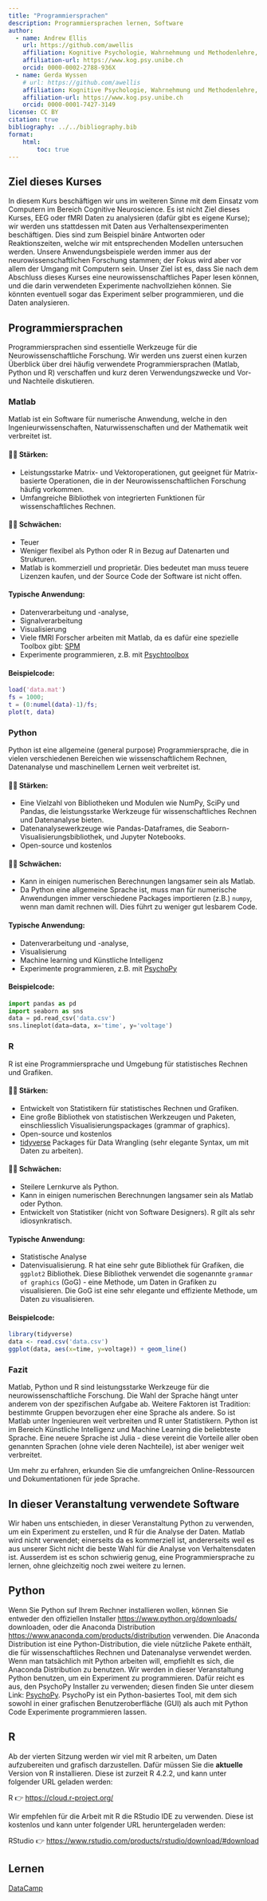 ```yaml
---
title: "Programmiersprachen"
description: Programmiersprachen lernen, Software
author:
  - name: Andrew Ellis
    url: https://github.com/awellis
    affiliation: Kognitive Psychologie, Wahrnehmung und Methodenlehre, Universität Bern 
    affiliation-url: https://www.kog.psy.unibe.ch
    orcid: 0000-0002-2788-936X
  - name: Gerda Wyssen
    # url: https://github.com/awellis
    affiliation: Kognitive Psychologie, Wahrnehmung und Methodenlehre, Universität Bern 
    affiliation-url: https://www.kog.psy.unibe.ch
    orcid: 0000-0001-7427-3149
license: CC BY
citation: true
bibliography: ../../bibliography.bib
format:
    html:
        toc: true
---
```


## Ziel dieses Kurses

In diesem Kurs beschäftigen wir uns im weiteren Sinne mit dem Einsatz vom Computern im Bereich Cognitive Neuroscience. Es ist nicht Ziel dieses Kurses, EEG oder fMRI Daten zu analysieren (dafür gibt es eigene Kurse); wir werden uns stattdessen mit Daten aus Verhaltensexperimenten beschäftigen. Dies sind zum Beispiel binäre Antworten oder Reaktionszeiten, welche wir mit entsprechenden Modellen untersuchen werden. Unsere Anwendungsbeispiele werden immer aus der neurowissenschaftlichen Forschung stammen; der Fokus wird aber vor allem der Umgang mit Computern sein. Unser Ziel ist es, dass Sie nach dem Abschluss dieses Kurses eine neurowissenschaftliches Paper lesen können, und die darin verwendeten Experimente nachvollziehen können. Sie könnten eventuell sogar das Experiment selber programmieren, und die Daten analysieren.

## Programmiersprachen

Programmiersprachen sind essentielle Werkzeuge für die Neurowissenschaftliche Forschung. Wir werden uns zuerst einen kurzen Überblick über drei häufig verwendete Programmiersprachen (Matlab, Python und R) verschaffen und kurz deren Verwendungszwecke und Vor- und Nachteile diskutieren.





### Matlab
Matlab ist ein Software für numerische Anwendung, welche in den Ingenieurwissenschaften, Naturwissenschaften und der Mathematik weit verbreitet ist.

#### 👍🏼 Stärken:
- Leistungsstarke Matrix- und Vektoroperationen, gut geeignet für Matrix-basierte Operationen, die in der Neurowissenschaftlichen Forschung häufig vorkommen.
- Umfangreiche Bibliothek von integrierten Funktionen für wissenschaftliches Rechnen.

#### 👎🏼 Schwächen:
- Teuer
- Weniger flexibel als Python oder R in Bezug auf Datenarten und Strukturen.
- Matlab is kommerziell und proprietär. Dies bedeutet man muss teuere Lizenzen kaufen, und der Source Code der Software ist nicht offen.

#### Typische Anwendung:
 - Datenverarbeitung und -analyse, 
 - Signalverarbeitung
 - Visualisierung 
 - Viele fMRI Forscher arbeiten mit Matlab, da es dafür eine spezielle  Toolbox gibt: [SPM](https://www.fil.ion.ucl.ac.uk/spm/software/spm12/)
 - Experimente programmieren, z.B. mit [Psychtoolbox](http://psychtoolbox.org/)



#### Beispielcode:

```matlab
load('data.mat')
fs = 1000;
t = (0:numel(data)-1)/fs;
plot(t, data)
```



### Python
Python ist eine allgemeine (general purpose) Programmiersprache, die in vielen verschiedenen Bereichen wie wissenschaftlichem Rechnen, Datenanalyse und maschinellem Lernen weit verbreitet ist.

#### 👍🏼 Stärken:
- Eine Vielzahl von Bibliotheken und Modulen wie NumPy, SciPy und Pandas, die leistungsstarke Werkzeuge für wissenschaftliches Rechnen und Datenanalyse bieten.
- Datenanalysewerkzeuge wie Pandas-Dataframes, die Seaborn-Visualisierungsbibliothek, und Jupyter Notebooks.
- Open-source und kostenlos

#### 👎🏼 Schwächen:
- Kann in einigen numerischen Berechnungen langsamer sein als Matlab.
- Da Python eine allgemeine Sprache ist, muss man für numerische Anwendungen immer verschiedene Packages importieren (z.B.) `numpy`, wenn man damit rechnen will. Dies führt zu weniger gut lesbarem Code.

#### Typische Anwendung:
- Datenverarbeitung und -analyse, 
- Visualisierung
- Machine learning und Künstliche Intelligenz
- Experimente programmieren, z.B. mit [PsychoPy](https://www.psychopy.org/)

#### Beispielcode:

```python
import pandas as pd
import seaborn as sns
data = pd.read_csv('data.csv')
sns.lineplot(data=data, x='time', y='voltage')
```


### R
R ist eine Programmiersprache und Umgebung für statistisches Rechnen und Grafiken.

#### 👍🏼 Stärken:
- Entwickelt von Statistikern für statistisches Rechnen und Grafiken.
- Eine große Bibliothek von statistischen Werkzeugen und Paketen, einschliesslich Visualisierungspackages (grammar of graphics).
- Open-source und kostenlos
- [tidyverse](https://www.tidyverse.org/) Packages für Data Wrangling (sehr elegante Syntax, um mit Daten zu arbeiten).

#### 👎🏼 Schwächen:
- Steilere Lernkurve als Python.
- Kann in einigen numerischen Berechnungen langsamer sein als Matlab oder Python.
- Entwickelt von Statistiker (nicht von Software Designers). R gilt als sehr idiosynkratisch.

#### Typische Anwendung:
- Statistische Analyse
- Datenvisualisierung. R hat eine sehr gute Bibliothek für Grafiken, die `ggplot2` Bibliothek. Diese Bibliothek verwendet die sogenannte `grammar of graphics` (GoG) - eine Methode, um Daten in Grafiken zu visualisieren. Die GoG ist eine sehr elegante und effiziente Methode, um Daten zu visualisieren.


#### Beispielcode:

```r
library(tidyverse)
data <- read.csv('data.csv')
ggplot(data, aes(x=time, y=voltage)) + geom_line()
```

### Fazit
Matlab, Python und R sind leistungsstarke Werkzeuge für die neurowissenschaftliche Forschung. Die Wahl der Sprache hängt unter anderem von der spezifischen Aufgabe ab. Weitere Faktoren ist Tradition: bestimmte Gruppen bevorzugen eher eine Sprache als andere. So ist Matlab unter Ingenieuren weit verbreiten und R unter Statistikern. Python ist im Bereich Künstliche Intelligenz und Machine Learning die beliebteste Sprache. Eine neuere Sprache ist Julia - diese vereint die Vorteile aller oben genannten Sprachen (ohne viele deren Nachteile), ist aber weniger weit verbreitet.

Um mehr zu erfahren, erkunden Sie die umfangreichen Online-Ressourcen und Dokumentationen für jede Sprache.



## In dieser Veranstaltung verwendete Software

Wir haben uns entschieden, in dieser Veranstaltung Python zu verwenden, um ein Experiment zu erstellen, und R für die Analyse der Daten. Matlab wird nicht verwendet; einerseits da es kommerziell ist, andererseits weil es aus unserer Sicht nicht die beste Wahl für die Analyse von Verhaltensdaten ist. Ausserdem ist es schon schwierig genug, eine Programmiersprache zu lernen, ohne gleichzeitig noch zwei weitere  zu lernen.



## Python

Wenn Sie Python suf Ihrem Rechner installieren wollen, können Sie entweder den offiziellen Installer [https://www.python.org/downloads/](https://www.python.org/downloads/) downloaden, oder die Anaconda Distribution [https://www.anaconda.com/products/distribution](https://www.anaconda.com/products/distribution) verwenden. Die Anaconda Distribution ist eine Python-Distribution, die viele nützliche Pakete enthält, die für wissenschaftliches Rechnen und Datenanalyse verwendet werden. Wenn man tatsächlich mit Python arbeiten will, empfiehlt es sich, die Anaconda Distribution zu benutzen. Wir werden in dieser Veranstaltung Python benutzen, um ein Experiment zu programmieren. Dafür reicht es aus, den PsychoPy Installer zu verwenden; diesen finden Sie unter diesem Link: [PsychoPy](https://www.psychopy.org/). PsychoPy ist ein Python-basiertes Tool, mit dem sich sowohl in einer grafischen Benutzeroberfläche (GUI) als auch mit Python Code Experimente programmieren lassen.

## R

Ab der vierten Sitzung werden wir viel mit R arbeiten, um Daten aufzubereiten und grafisch darzustellen. Dafür müssen Sie die __aktuelle__ Version von R installieren. Diese ist zurzeit R 4.2.2, und kann unter folgender URL geladen werden: 

R 👉 [https://cloud.r-project.org/](https://cloud.r-project.org/)

Wir empfehlen für die Arbeit mit R die RStudio IDE zu verwenden. Diese ist kostenlos und kann unter folgender URL heruntergeladen werden:

RStudio 👉 [https://www.rstudio.com/products/rstudio/download/#download](https://www.rstudio.com/products/rstudio/download/#download)




## Lernen

[DataCamp](https://www.datacamp.com)



